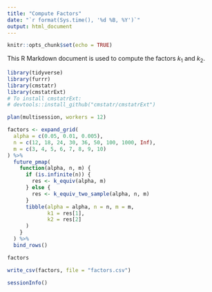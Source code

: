```yaml
---
title: "Compute Factors"
date: "`r format(Sys.time(), '%d %B, %Y')`"
output: html_document
---
```


```r
knitr::opts_chunk$set(echo = TRUE)
```


This R Markdown document is used to compute the factors $k_1$ and $k_2$.

```r
library(tidyverse)
library(furrr)
library(cmstatr)
library(cmstatrExt)
# To install cmstatrExt:
# devtools::install_github("cmstatr/cmstatrExt")
```

```r
plan(multisession, workers = 12)

factors <- expand_grid(
  alpha = c(0.05, 0.01, 0.005),
  n = c(12, 18, 24, 30, 36, 50, 100, 1000, Inf),
  m = c(3, 4, 5, 6, 7, 8, 9, 10)
) %>% 
  future_pmap(
    function(alpha, n, m) {
      if (is.infinite(n)) {
        res <- k_equiv(alpha, m)
      } else {
        res <- k_equiv_two_sample(alpha, n, m)
      }
      tibble(alpha = alpha, n = n, m = m,
             k1 = res[1],
             k2 = res[2]
      )
    }
  ) %>% 
  bind_rows()
```

```r
factors
```

```r
write_csv(factors, file = "factors.csv")
```

```r
sessionInfo()
```

